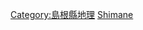 {{日本行政區劃分類導航|河川}}
{{Commonscat|Rivers of Shimane prefecture}}

[[Category:島根縣地理|Category:島根縣地理]]
[[Category:日本各都道府縣河流|Shimane]]